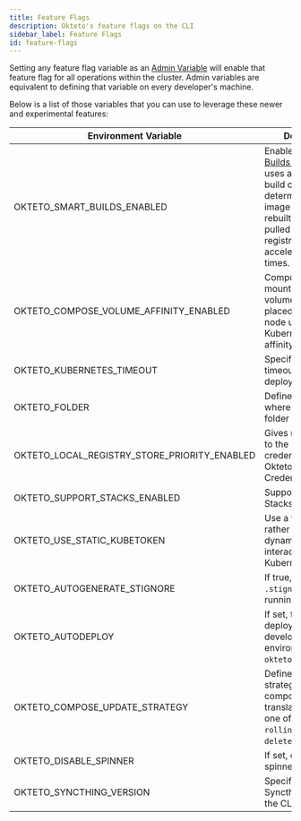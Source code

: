 ```yaml
---
title: Feature Flags
description: Okteto's feature flags on the CLI
sidebar_label: Feature Flags
id: feature-flags
---
```



Setting any feature flag variable as an [Admin Variable](admin/dashboard.mdx#admin-variables) will enable that feature flag for all operations within the cluster.
Admin variables are equivalent to defining that variable on every developer's machine.


Below is a list of those variables that you can use to leverage these newer and experimental features:

| Environment Variable                         | Description                                                                                                                                                                                                                     | Default Value          |
|----------------------------------------------|---------------------------------------------------------------------------------------------------------------------------------------------------------------------------------------------------------------------------------|------------------------|
| OKTETO_SMART_BUILDS_ENABLED                  | Enables the [Smart Builds feature](core/build-service.mdx#smart-builds) that uses a hash of the build context to determine if an image needs to be rebuilt or can be pulled from the registry. This can accelerate build times. | `true`                |
| OKTETO_COMPOSE_VOLUME_AFFINITY_ENABLED       | Compose services mounting the same volume will be placed on the same node using Kubernetes's pod affinity.                                                                                                                      | `true`                 |
| OKTETO_KUBERNETES_TIMEOUT                    | Specifies the timeout while deploying.                                                                                                                                                                                          | `0`                    |
| OKTETO_FOLDER                                | Defines the path where the Okteto folder is located.                                                                                                                                                                            | `$OKTETO_HOME/.okteto` |
| OKTETO_LOCAL_REGISTRY_STORE_PRIORITY_ENABLED | Gives more priority to the local registry credentials than the Okteto Registry Credentials.                                                                                                                                              | `false`                 |
| OKTETO_SUPPORT_STACKS_ENABLED                | Support Okteto Stacks syntax                                                                                                                                                                                                    | `false`             
| OKTETO_USE_STATIC_KUBETOKEN                  | Use a fixed token rather than a dynamic token for interactions with the Kubernetes API.                                                                                                                                         | `false`                |
| OKTETO_AUTOGENERATE_STIGNORE                 | If true, generates the `.stignore` file when running `okteto up`.                                                                                                                                                               | `false`                |
| OKTETO_AUTODEPLOY                            | If set, forces the deployment of the development environment on `okteto up`.                                                                                                                                                    | `false`                |
| OKTETO_COMPOSE_UPDATE_STRATEGY               | Defines the update strategy that the compose must translate (it can be one of: `rolling`/`recreate`/`on-delete`).                                                                                                               | N/A                    |
| OKTETO_DISABLE_SPINNER                       | If set, disables the spinner rotation.                                                                                                                                                                                           | `false`                |
| OKTETO_SYNCTHING_VERSION                     | Specifies the Syncthing version the CLI must use.                                                                                                                                                                               | N/A                    |